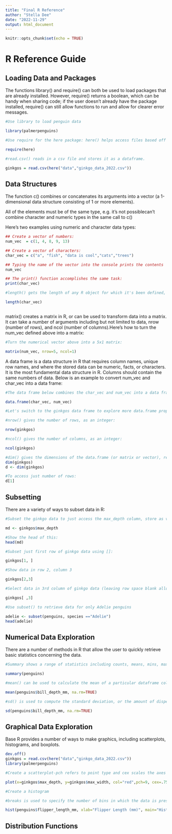 ```yaml
---
title: "Final R Reference"
author: "Stella Dee"
date: "2022-11-29"
output: html_document
---
```


```r
knitr::opts_chunk$set(echo = TRUE)
```

# R Reference Guide {.tabset .tabset-pills}


## Loading Data and Packages

The functions library() and require() can both be used to load packages that are already installed. However, require() returns a boolean, which can be handy when sharing code; if the user doesn't already have the package installed, require() can still allow functions to run and allow for clearer error messages. 
```r
#Use library to load penguin data

library(palmerpenguins)

#Use require for the here package: here() helps access files based off the base RProject directory. To use, list subfolders in quotes:

require(here)

#read.csv() reads in a csv file and stores it as a dataframe. 

ginkgos = read.csv(here("data","ginkgo_data_2022.csv"))

```

## Data Structures

The function c() combines or concatenates its arguments into a vector (a 1-dimensional data structure consisting of 1 or more elements).

All of the elements must be of the same type, e.g. it's not possiblecan’t combine character and numeric types in the same call to c()

Here’s two examples using numeric and character data types:

```r
## Create a vector of numbers:
num_vec  = c(1, 4, 8, 9, 13)

## Create a vector of characters:
char_vec = c("a", "fish", "data is cool","cats","trees")

## Typing the name of the vector into the console prints the contents
num_vec

## The print() function accomplishes the same task:
print(char_vec)

#length() gets the length of any R object for which it's been defined, returning an integer of length 1:

length(char_vec)



```

matrix() creates a matrix in R, or can be used to transform data into a matrix. It can take a number of arguments including but not limited to data, nrow (number of rows), and ncol (number of columns).Here's how to turn the num_vec defined above into a matrix:

```r
#Turn the numerical vector above into a 5x1 matrix:

matrix(num_vec, nrow=5, ncol=1)
```

A data frame is a data structure in R that requires column names, unique row names, and where the stored data can be numeric, facts, or characters. It is the most fundamental data structure in R. Columns should contain the same numbers of data. Below is an example to convert num_vec and char_vec into a data frame:
```r
#The data frame below combines the char_vec and num_vec into a data frame. Note that the names of the lists/vectors become the column names by default, and row names are a numerical ordering of the elements: 

data.frame(char_vec, num_vec)

#Let's switch to the ginkgos data frame to explore more data.frame properties

#nrow() gives the number of rows, as an integer:

nrow(ginkgos)

#ncol() gives the number of columns, as an integer:

ncol(ginkgos)

#dim() gives the dimensions of the data.frame (or matrix or vector), returned as rows:
dim(ginkgos)
d <- dim(ginkgos)

#To access just number of rows:
d[1]
```

## Subsetting

There are a variety of ways to subset data in R:

```r
#Subset the ginkgo data to just access the max_depth column, store as variable to not take up whole window:

md <- ginkgos$max_depth

#Show the head of this:
head(md)

#Subset just first row of ginkgo data using []:

ginkgos[1, ]

#Show data in row 2, column 3

ginkgos[2,3]

#Select data in 3rd column of ginkgo data (leaving row space blank allows all rows in the 3rd column):

ginkgos[ ,3]

#Use subset() to retrieve data for only Adelie penguins

adelie <- subset(penguins, species =="Adelie")
head(adelie)

```

## Numerical Data Exploration

There are a number of methods in R that allow the user to quickly retrieve basic statistics concerning the data. 

```r
#Summary shows a range of statistics including counts, means, mins, maxes, and medians for each column of a dataframe:

summary(penguins)

#mean() can be used to calculate the mean of a particular dataframe column. na.rm=TRUE is used to remove empty cells

mean(penguins$bill_depth_mm, na.rm=TRUE)

#sd() is used to compute the standard deviation, or the amount of dispersion of the data. Lower standard deviation means values are clustered closer to the mean. 

sd(penguins$bill_depth_mm, na.rm=TRUE)

```

## Graphical Data Exploration

Base R provides a number of ways to make graphics, including scatterplots, histograms, and boxplots. 


```r
dev.off()
ginkgos = read.csv(here("data","ginkgo_data_2022.csv"))
library(palmerpenguins)

#Create a scatterplot-pch refers to point type and cex scales the axes labels (in this case to 75% of default)

plot(x=ginkgos$max_depth, y=ginkgos$max_width, col="red",pch=9, cex=.75, main="Ginkgo Leaf Depth By Width", xlab="Max Depth (mm)", ylab="Max Width (mm)", xlim=c(19,95), ylim=c(19,130))

#Create a histogram

#breaks is used to specify the number of bins in which the data is presented

hist(penguins$flipper_length_mm, xlab="Flipper Length (mm)", main="Histogram of Penguin Flipper Lengths", breaks=6)

```


## Distribution Functions